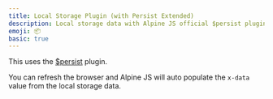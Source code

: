```yaml
---
title: Local Storage Plugin (with Persist Extended)
description: Local storage data with Alpine JS official $persist plugin with the $storage plugin which extends the functionality of the official plugin.
emoji: 📦
basic: true
---
```


This uses the [$persist](https://alpinejs.dev/plugins/persist) plugin.

You can refresh the browser and Alpine JS will auto populate the `x-data` value from the local storage data.

<Example src="local-storage-plugin-extended" />
